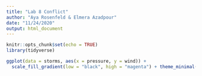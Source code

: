 ```yaml
---
title: "Lab 8 Conflict"
author: "Aya Rosenfeld & Elmera Azadpour"
date: "11/24/2020"
output: html_document
---
```


```r
knitr::opts_chunk$set(echo = TRUE)
library(tidyverse)
```

```r
ggplot(data = storms, aes(x = pressure, y = wind)) + 
  scale_fill_gradient(low = "black", high = "magenta") + theme_minimal()
```

